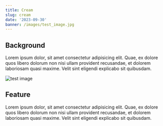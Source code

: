 ```yaml
---
title: Cream
slug: cream
date: '2023-09-30'
banner: /images/test_image.jpg
---
```


## Background

Lorem ipsum dolor, sit amet consectetur adipisicing elit. Quae, ex dolore quos libero dolorum non nisi ullam provident recusandae, et dolorem laboriosam quasi maxime. Velit sint eligendi explicabo sit quibusdam.

![test image](/images/test_image.jpg)

## Feature

Lorem ipsum dolor, sit amet consectetur adipisicing elit. Quae, ex dolore quos libero dolorum non nisi ullam provident recusandae, et dolorem laboriosam quasi maxime. Velit sint eligendi explicabo sit quibusdam.
